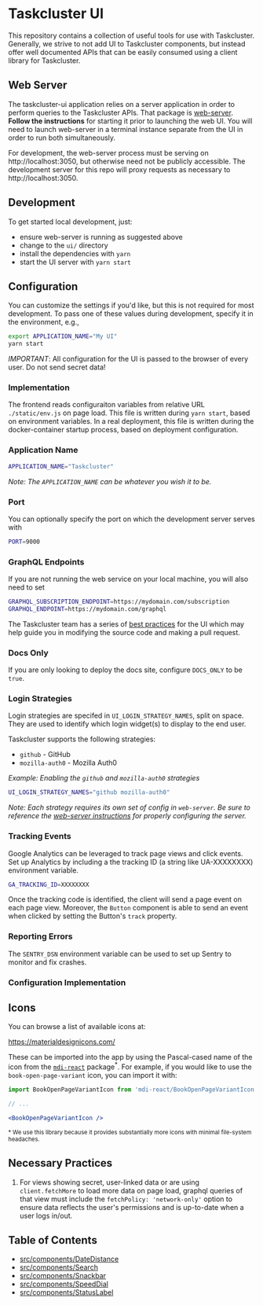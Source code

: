 # Taskcluster UI

This repository contains a collection of useful tools for use with Taskcluster.
Generally, we strive to not add UI to Taskcluster components, but instead offer
well documented APIs that can be easily consumed using a client library for
Taskcluster.

## Web Server

The taskcluster-ui application relies on a server application in order to
perform queries to the Taskcluster APIs. That package is
[web-server](../services/web-server).
**Follow the instructions** for starting it prior to launching
the web UI. You will need to launch web-server in a terminal
instance separate from the UI in order to run both simultaneously.

For development, the web-server process must be serving on
http://localhost:3050, but otherwise need not be publicly accessible. The
development server for this repo will proxy requests as necessary to
http://localhost:3050.

## Development

To get started local development, just:

* ensure web-server is running as suggested above
* change to the `ui/` directory
* install the dependencies with `yarn`
* start the UI server with `yarn start`

## Configuration

You can customize the settings if you'd like, but this is not required for most development.
To pass one of these values during development, specify it in the environment, e.g.,
```bash
export APPLICATION_NAME="My UI"
yarn start
```

_IMPORTANT_: All configuration for the UI is passed to the browser of every user.
Do not send secret data!

### Implementation

The frontend reads configuraiton variables from relative URL `./static/env.js` on page load.
This file is written during `yarn start`, based on environment variables.
In a real deployment, this file is written during the docker-container startup process, based on deployment configuration.

### Application Name

```bash
APPLICATION_NAME="Taskcluster"
```

_Note: The `APPLICATION_NAME` can be whatever you wish it to be._

### Port

You can optionally specify the port on which the development server serves with

```bash
PORT=9000
```

### GraphQL Endpoints

If you are not running the web service on your local machine, you will also need to set

```bash
GRAPHQL_SUBSCRIPTION_ENDPOINT=https://mydomain.com/subscription
GRAPHQL_ENDPOINT=https://mydomain.com/graphql
```

The Taskcluster team has a series of [best practices](../dev-docs/best-practices/ui.mdx) for the UI which may help
guide you in modifying the source code and making a pull request.

### Docs Only

If you are only looking to deploy the docs site, configure `DOCS_ONLY` to be `true`.

### Login Strategies

Login strategies are specifed in `UI_LOGIN_STRATEGY_NAMES`, split on space. They are used to identify which
login widget(s) to display to the end user.

Taskcluster supports the following strategies:
* `github` - GitHub
* `mozilla-auth0` - Mozilla Auth0

_Example: Enabling the `github` and `mozilla-auth0` strategies_

```bash
UI_LOGIN_STRATEGY_NAMES="github mozilla-auth0"
```

_Note: Each strategy requires its own set of config in `web-server`. Be sure to reference the
[web-server instructions](https://github.com/taskcluster/taskcluster/tree/master/services/web-server#login-strategies)
for properly configuring the server._

### Tracking Events

Google Analytics can be leveraged to track page views and click events.
Set up Analytics by including a the tracking ID (a string like UA-XXXXXXXX) environment variable.

```bash
GA_TRACKING_ID=XXXXXXXX
```

Once the tracking code is identified, the client will send a page event on each page view.
Moreover, the `Button` component is able to send an event when clicked by setting
the Button's `track` property.

### Reporting Errors

The `SENTRY_DSN` environment variable can be used to set up Sentry to monitor and fix crashes.

### Configuration Implementation



## Icons

You can browse a list of available icons at:

https://materialdesignicons.com/

These can be imported into the app by using the Pascal-cased name of the icon from the
[`mdi-react`](https://github.com/levrik/mdi-react) package<sup>*</sup>.
For example, if you would like to use the `book-open-page-variant` icon, you can import it with:

```jsx
import BookOpenPageVariantIcon from 'mdi-react/BookOpenPageVariantIcon';

// ...

<BookOpenPageVariantIcon />
```

<sup>* We use this library because it provides substantially more icons with minimal file-system headaches.</sup>

## Necessary Practices

1. For views showing secret, user-linked data or are using `client.fetchMore` to load more data
on page load, graphql queries of that view must include the `fetchPolicy: 'network-only'` option to ensure
data reflects the user's permissions and is up-to-date when a user logs in/out.

## Table of Contents

<!-- TOC BEGIN -->
* [src/components/DateDistance](src/components/DateDistance#readme)
* [src/components/Search](src/components/Search#readme)
* [src/components/Snackbar](src/components/Snackbar#readme)
* [src/components/SpeedDial](src/components/SpeedDial#readme)
* [src/components/StatusLabel](src/components/StatusLabel#readme)
<!-- TOC END -->
